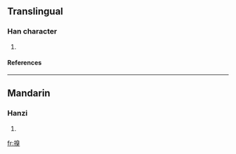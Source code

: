 ==Translingual==
===Han character===
{{Han char|rn=64|rad=手|as=10|sn=13|four=|canj=手竹山大 (QHUK)}}
# {{defn|Han|sort=手10}}
====References====
{{Han ref|kx=0447.090|dkj=12488|dj=0798.010|hdz=31932.100|uh=641D|ud=25629}}
----
==Mandarin==
===Hanzi===
{{cmn-hanzi|pin=[[qiǔ]] (qiu3)|wg=ch'iu<sup>3</sup>}}
# {{defn|Mandarin}}

[[fr:搝]]